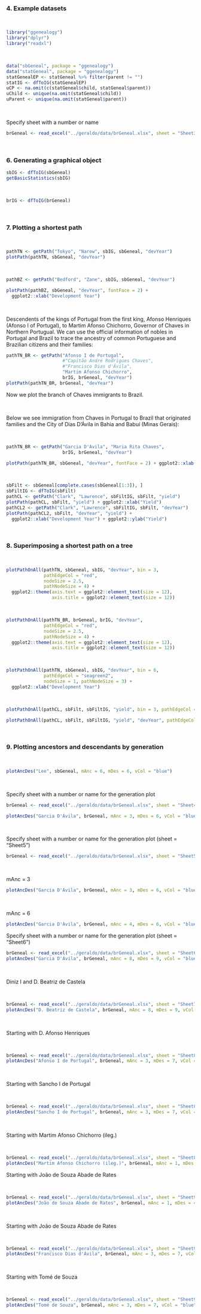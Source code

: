 
### 4. Example datasets

\

```r
library("ggenealogy")
library("dplyr")
library("readxl")
```

\

```r
data("sbGeneal", package = "ggenealogy")
data("statGeneal", package = "ggenealogy")
statGenealEP <- statGeneal %>% filter(parent != "")
statIG <- dfToIG(statGenealEP)
uCP <- na.omit(c(statGeneal$child, statGeneal$parent))
uChild <- unique(na.omit(statGeneal$child))
uParent <- unique(na.omit(statGeneal$parent))
```

\

Specify sheet with a number or name

```r
brGeneal <- read_excel("../geraldo/data/brGeneal.xlsx", sheet = "Sheet3")
```


\

### 6. Generating a graphical object

```r
sbIG <- dfToIG(sbGeneal)
getBasicStatistics(sbIG)
```

\

```r
brIG <- dfToIG(brGeneal)
```


\

### 7. Plotting a shortest path

\

```r
pathTN <- getPath("Tokyo", "Narow", sbIG, sbGeneal, "devYear")
plotPath(pathTN, sbGeneal, "devYear")
```

\

```r
pathBZ <- getPath("Bedford", "Zane", sbIG, sbGeneal, "devYear")

plotPath(pathBZ, sbGeneal, "devYear", fontFace = 2) +
  ggplot2::xlab("Development Year")
```

\

Descendents of the kings of Portugal from the first king, Afonso Henriques (Afonso I of Portugal), to Martim Afonso Chichorro, Governor of Chaves in Northern Portugual. We can use the official information of nobles in Portugal and Brazil to trace the ancestry of common Portuguese and Brazilian citizens and their families:

```r
pathTN_BR <- getPath("Afonso I de Portugal",
                     #"Capitão André Rodrigues Chaves",
                     #"Francisco Dias d'Ávila",
                     "Martim Afonso Chichorro",
                     brIG, brGeneal, "devYear")
plotPath(pathTN_BR, brGeneal, "devYear")
```



Now we plot the branch of Chaves immigrants to Brazil. 

\

Below we see immigration from Chaves in Portugal to Brazil that originated families and the City of Dias D'Ávila in Bahia and Babuí (Minas Gerais):

\

```r
pathTN_BR <- getPath("Garcia D'Ávila", "Maria Rita Chaves", 
                     brIG, brGeneal, "devYear")

plotPath(pathTN_BR, sbGeneal, "devYear", fontFace = 2) + ggplot2::xlab("Year of Birth")
```

\

```r
sbFilt <- sbGeneal[complete.cases(sbGeneal[1:3]), ]
sbFiltIG <- dfToIG(sbFilt)
pathCL <- getPath("Clark", "Lawrence", sbFiltIG, sbFilt, "yield")
plotPath(pathCL, sbFilt, "yield") + ggplot2::xlab("Yield")
pathCL2 <- getPath("Clark", "Lawrence", sbFiltIG, sbFilt, "devYear")
plotPath(pathCL2, sbFilt, "devYear", "yield") +
  ggplot2::xlab("Development Year") + ggplot2::ylab("Yield")
```

\

### 8. Superimposing a shortest path on a tree

\

```r
plotPathOnAll(pathTN, sbGeneal, sbIG, "devYear", bin = 3, 
              pathEdgeCol = "red", 
              nodeSize = 2.5, 
              pathNodeSize = 4) +
  ggplot2::theme(axis.text = ggplot2::element_text(size = 12), 
                 axis.title = ggplot2::element_text(size = 12))
```

\

```r
plotPathOnAll(pathTN_BR, brGeneal, brIG, "devYear", 
              pathEdgeCol = "red", 
              nodeSize = 2.5, 
              pathNodeSize = 4) +
  ggplot2::theme(axis.text = ggplot2::element_text(size = 12), 
                 axis.title = ggplot2::element_text(size = 12))
```

\

```r
plotPathOnAll(pathTN, sbGeneal, sbIG, "devYear", bin = 6,
              pathEdgeCol = "seagreen2", 
              nodeSize = 1, pathNodeSize = 3) + 
  ggplot2::xlab("Development Year")
```

\

```r
plotPathOnAll(pathCL, sbFilt, sbFiltIG, "yield", bin = 3, pathEdgeCol = "purple") + ggplot2::xlab("Yield")

plotPathOnAll(pathCL, sbFilt, sbFiltIG, "yield", "devYear", pathEdgeCol = "orange") + ggplot2::xlab("Yield") + ggplot2::ylab("Development Year")
```

\

### 9. Plotting ancestors and descendants by generation

\

```r
plotAncDes("Lee", sbGeneal, mAnc = 6, mDes = 6, vCol = "blue")
```

\

Specify sheet with a number or name for the generation plot

```r
brGeneal <- read_excel("../geraldo/data/brGeneal.xlsx", sheet = "Sheet4")
```

```r
plotAncDes("Garcia D'Ávila", brGeneal, mAnc = 3, mDes = 6, vCol = "blue")
```

\

Specify sheet with a number or name for the generation plot (sheet = "Sheet5")

```r
brGeneal <- read_excel("../geraldo/data/brGeneal.xlsx", sheet = "Sheet5")
```

\

mAnc = 3

```r
plotAncDes("Garcia D'Ávila", brGeneal, mAnc = 3, mDes = 6, vCol = "blue")
```

\

 mAnc = 6

```r
plotAncDes("Garcia D'Ávila", brGeneal, mAnc = 4, mDes = 6, vCol = "blue")
```

Specify sheet with a number or name for the generation plot (sheet = "Sheet6")

```r
brGeneal <- read_excel("../geraldo/data/brGeneal.xlsx", sheet = "Sheet6")
plotAncDes("Garcia D'Ávila", brGeneal, mAnc = 8, mDes = 9, vCol = "blue")
```

\

Diniz I and D. Beatriz de Castela

\


```r
brGeneal <- read_excel("../geraldo/data/brGeneal.xlsx", sheet = "Sheet7")
plotAncDes("D. Beatriz de Castela", brGeneal, mAnc = 8, mDes = 9, vCol = "blue")
```


\

Starting with D. Afonso Henriques

\


```r
brGeneal <- read_excel("../geraldo/data/brGeneal.xlsx", sheet = "Sheet8")
plotAncDes("Afonso I de Portugal", brGeneal, mAnc = 3, mDes = 7, vCol = "blue")
```

\

Starting with Sancho I de Portugal

\


```r
brGeneal <- read_excel("../geraldo/data/brGeneal.xlsx", sheet = "Sheet8")
plotAncDes("Sancho I de Portugal", brGeneal, mAnc = 3, mDes = 7, vCol = "blue")
```

\

Starting with Martim Afonso Chichorro (ileg.)

\

```r
brGeneal <- read_excel("../geraldo/data/brGeneal.xlsx", sheet = "Sheet8")
plotAncDes("Martim Afonso Chichorro (ileg.)", brGeneal, mAnc = 1, mDes = 7, vCol = "blue")
```


Starting with João de Souza Abade de Rates

\

```r
brGeneal <- read_excel("../geraldo/data/brGeneal.xlsx", sheet = "Sheet9")
plotAncDes("João de Souza Abade de Rates", brGeneal, mAnc = 1, mDes = 4, vCol = "blue")
```

\

Starting with João de Souza Abade de Rates

\

```r
brGeneal <- read_excel("../geraldo/data/brGeneal.xlsx", sheet = "Sheet9")
plotAncDes("Francisco Dias d'Ávila", brGeneal, mAnc = 3, mDes = 7, vCol = "blue")
```

\

Starting with Tomé de Souza

\

```r
brGeneal <- read_excel("../geraldo/data/brGeneal.xlsx", sheet = "Sheet9")
plotAncDes("Tomé de Souza", brGeneal, mAnc = 3, mDes = 7, vCol = "blue")
```

